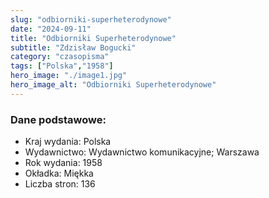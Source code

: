 ```yaml
---
slug: "odbiorniki-superheterodynowe"
date: "2024-09-11"
title: "Odbiorniki Superheterodynowe"
subtitle: "Zdzisław Bogucki"
category: "czasopisma"
tags: ["Polska","1958"]
hero_image: "./image1.jpg"
hero_image_alt: "Odbiorniki Superheterodynowe"
---
```


### Dane podstawowe:

- Kraj wydania: Polska
- Wydawnictwo: Wydawnictwo komunikacyjne; Warszawa
- Rok wydania: 1958
- Okładka: Miękka
- Liczba stron: 136
